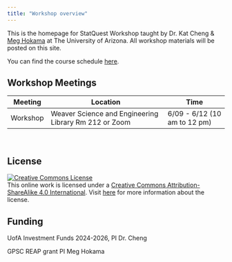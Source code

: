 ---
title: "Workshop overview"
---

This is the homepage for StatQuest Workshop taught by Dr. Kat Cheng & [Meg Hokama](https://meganhokama.github.io/website/) at The University of Arizona. All workshop materials will be posted on this site.

You can find the course schedule [here](index.qmd).

## Workshop Meetings

| Meeting  | Location                                              | Time                        |
|----------|-------------------------------------------------------|-----------------------------|
| Workshop | Weaver Science and Engineering Library Rm 212 or Zoom | 6/09 - 6/12 (10 am to 12 pm)|

<br>

## **License**

[![Creative Commons License](https://licensebuttons.net/l/by-sa/4.0/88x31.png){alt="Creative Commons License"}](https://creativecommons.org/licenses/by-sa/4.0/)\
This online work is licensed under a [Creative Commons Attribution-ShareAlike 4.0 International](https://creativecommons.org/licenses/by-sa/4.0/). Visit [here](https://github.com/dukestatsciintrods/blob/master/LICENSE.md) for more information about the license.


## Funding

UofA Investment Funds 2024-2026, PI Dr. Cheng

GPSC REAP grant PI Meg Hokama
